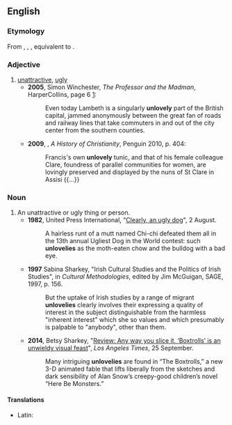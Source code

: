 ==English==

===Etymology===
From {{inh|en|enm|unlovely}}, {{m|enm|onlovely}}, {{m|enm|unlovelich}}, equivalent to {{af|en|un-|lovely}}.

===Adjective===
{{en-adj|er}}

# [[unattractive]], [[ugly]]
#* '''2005''', Simon Winchester, ''The Professor and the Madman'', HarperCollins, page 6 [http://books.google.com/books?id=mSlgn03zAroC&pg=PT11&dq=simon+winchester+unlovely&hl=en&ei=WCI8TsbBCcGGsgKy2-T2Dw&sa=X&oi=book_result&ct=result&resnum=1&ved=0CC0Q6AEwAA#v=onepage&q&f=false]:
#*: Even today Lambeth is a singularly '''unlovely''' part of the British capital, jammed anonymously between the great fan of roads and railway lines that take commuters in and out of the city center from the southern counties.
#* '''2009''', {{w|Diarmaid MacCulloch}}, ''A History of Christianity'', Penguin 2010, p. 404:
#*: Francis's own '''unlovely''' tunic, and that of his female colleague Clare, foundress of parallel communities for women, are lovingly preserved and displayed by the nuns of St Clare in Assisi {{...}}

===Noun===
{{en-noun}}

# An unattractive or ugly thing or person.
#* '''1982''', United Press International, "[https://www.upi.com/Archives/1982/08/02/Clearly-an-ugly-dog/5808397108800/ Clearly, an ugly dog]", 2 August.
#*:A hairless runt of a mutt named Chi-chi defeated them all in the 13th annual Ugliest Dog in the World contest: such '''unlovelies''' as the moth-eaten chow and the bulldog with a bad eye.
#* '''1997''' Sabina Sharkey, "Irish Cultural Studies and the Politics of Irish Studies", in ''Cultural Methodologies'', edited by Jim McGuigan, SAGE, 1997, p. 156.
#*: But the uptake of Irish studies by a range of migrant '''unlovelies''' clearly involves their expressing a quality of interest in the subject distinguishable from the harmless "inherent interest" which she so values and which presumably is palpable to "anybody", other than them.
#* '''2014''', Betsy Sharkey, "[https://www.latimes.com/entertainment/movies/la-et-mn-boxtrolls-review-20140926-column.html Review:  Any way you slice it, ‘Boxtrolls’ is an unwieldy visual feast]", ''Los Angeles Times'', 25 September.
#*: Many intriguing '''unlovelies''' are found in “The Boxtrolls,” a new 3-D animated fable that lifts liberally from the sketches and dark sensibility of Alan Snow’s creepy-good children’s novel “Here Be Monsters.”

====Translations====
{{trans-top|unattractive}}
* Latin: {{t|la|invenustus}}
{{trans-mid}}
{{trans-bottom}}